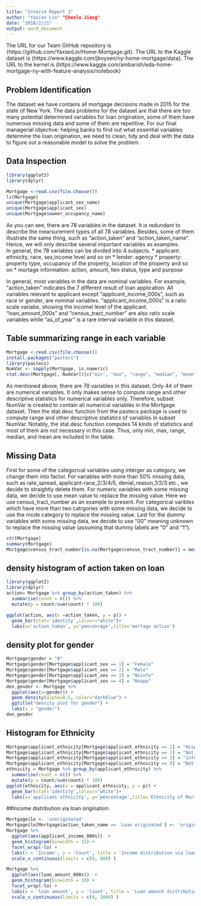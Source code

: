 ```yaml
---
title: "Interim Report 1"
author: "Yaxian Lin" "Chenlu Jiang"
date: "2018/2/21"
output: word_document
---
```

The URL for our Team GitHub repository is {https://github.com/YaxianLin/Home-Mortgage.git}. 
The URL to the Kaggle dataset is {https://www.kaggle.com/jboysen/ny-home-mortgage/data}.
The URL to the kernel is {https://www.kaggle.com/ambarish/eda-home-mortgage-ny-with-feature-analysis/notebook}


## Problem Identification
The dataset we have contains all mortgage decisions made in 2015 for the state of New York. The data problems for the dataset are that there are too many potential determined variables for loan origination, some of them have numerous missing data and some of them are repetitive. For our final managerial objective: helping banks to find out what essential variables determine the loan origination, we need to clean, tidy and deal with the data to figure out a reasonable model to solve the problem.


## Data Inspection
```r
library(ggplot2)
library(dplyr)

Mortgage <-read.csv(file.choose())
ls(Mortgage)
unique(Mortgage$applicant_sex_name)
unique(Mortgage$applicant_sex)
unique(Mortgage$owner_occupancy_name)
```
As you can see, there are 78 variables in the dataset. It is redundant to describe the mearsurement types of all 78 variables. Besides, some of them illustrate the same thing, such as "action_taken" and "action_taken_name". Hence, we will only describe several important variables as examples.  
In general, the 78 variables can be divided into 4 subjects. 
* applicant: ethnicity, race, sex,income level and so on
* lender: agency
* property: property type, occupancy of the property, location of the property and so on
* mortage information: action, amount, lien status, type and purpose

In general, most variables in the data are nominal variables. For example, "action_taken" indicates the 7 different result of loan application. All variables relevant to applicant except "applicant_income_000s", such as race or gender, are nominal variables. "applicant_income_000s" is a ratio scale variabe, showing the incomel level of the applicant. "loan_amount_000s" and "census_tract_number" are also ratio scale variables while "as_of_year" is a rare interval variable in this dataset.

## Table summarizing range in each variable
```r
Mortgage <-read.csv(file.choose())
install.packages("pastecs")
library(pastecs)
NumVar <- sapply(Mortgage, is.numeric)
stat.desc(Mortgage[, NumVar])[c("min", "max", "range", "median", "mean"),]
```
As mentioned above, there are 78 variables in this dataset. Only 44 of them are numerical variables. It only makes sense to compute range and other descriptive statistics for numerical variables only. Therefore, subset NumVar is created to contain all numerical variables in the Mortgage dataset. Then the stat.desc function from the pastecs package is used to compute range and other descriptive statistics of variables in subset NumVar. Notably, the stat.desc function computes 14 kinds of statistics and most of them are not necessary in this case. Thus, only min, max, range, median, and mean are included in the table.  

## Missing Data

First for some of the categorical variables using interger as category, we change them into factor. For variables with more than 50% missing data, such as rate_spread, applicant-race_2/3/4/5, denial_reason_1/2/3 etc., we decide to straightly delete them. For numeric variables with some missing data, we decide to use mean value to replace the missing value. Here we use census_tract_number as an example to present. For categorical varibles which have more than two catrgories with some missing data, we decide to use the mode category to replace the missing value. Last for the dummy variables with some missing data, we decide to use "00" meaning unknown to replace the missing value (assuming that dummy labels are "0" and "1").

```r
str(Mortgage)
summary(Mortgage)
Mortgage$census_tract_number[is.na(Mortgage$census_tract_number)] = mean(Mortgage$census_tract_number, na.rm = TRUE)
```

## density histogram of action taken on loan
```r
library(ggplot2)
library(dplyr)
action= Mortgage %>% group_by(action_taken) %>%
  summarise(count = n()) %>%
  mutate(p = count/sum(count) * 100)

ggplot(action, aes(x =action_taken, y = p)) +
  geom_bar(stat='identity',colour="white")+
  labs(x='action_taken', y='pencenrage',title='mortage action')
```


## density plot for gender
```r
Mortgage$gender = "0"
Mortgage$gender[Mortgage$applicant_sex == 1] = "Female"
Mortgage$gender[Mortgage$applicant_sex == 2] = "Male"
Mortgage$gender[Mortgage$applicant_sex == 3] = "Noinfo"
Mortgage$gender[Mortgage$applicant_sex == 4] = "Noapp"
den_gender <- Mortgage %>%
  ggplot(aes(x=gender)) +
  geom_density(alpha=0.5, color="darkblue") +
  ggtitle("density plot for gender") +
  labs(x = "gender")
den_gender
```

## Histogram for Ethnicity
```r
Mortgage$applicant_ethnicity[Mortgage$applicant_ethnicity == 1] = "Hispanic or Latino"
Mortgage$applicant_ethnicity[Mortgage$applicant_ethnicity == 2] = "Not Hispanic or Latino"
Mortgage$applicant_ethnicity[Mortgage$applicant_ethnicity == 3] = "Info Not Available"
Mortgage$applicant_ethnicity[Mortgage$applicant_ethnicity == 4] = "Not Applicable"
ethnicity = Mortgage %>% group_by(applicant_ethnicity) %>%
  summarise(count = n()) %>%
  mutate(p = count/sum(count) * 100)
ggplot(ethnicity, aes(x = applicant_ethnicity, y = p)) +
  geom_bar(stat='identity',colour="white")+
  labs(x='applicant ethnicity', y='pencentage',title='Ethnicity of Mortgage Applicants')
```

##Income distribution via loan origination
```r
Mortgage$lo <- 'unoriginated'
Mortgage$lo[Mortgage$action_taken_name == 'Loan originated'] <- 'originated'
Mortgage %>%
  ggplot(aes(applicant_income_000s))  +
  geom_histogram(binwidth = 15) +
  facet_wrap(~lo) +
  labs(x = 'Income', y = 'Count', title = 'Income distribution via loan origination ') +
  scale_x_continuous(limits = c(0, 800) )
```

```r
Mortgage %>%
  ggplot(aes(loan_amount_000s))  +
  geom_histogram(binwidth = 10) +
  facet_wrap(~lo) +
  labs(x = 'loan amount', y = 'Count', title = 'Loan amount distribution via originated and unoriginated ') +
  scale_x_continuous(limits = c(0, 1000) )
```




